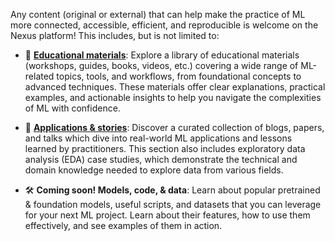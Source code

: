 Any content (original or external) that can help make the practice of ML more connected, accessible, efficient, and reproducible is welcome on the Nexus platform! This includes, but is not limited to:


* 🧠 [**Educational materials**](https://uw-madison-datascience.github.io/ML-X-Nexus/Resources/): Explore a library of educational materials (workshops, guides, books, videos, etc.) covering a wide range of ML-related topics, tools, and workflows, from foundational concepts to advanced techniques. These materials offer clear explanations, practical examples, and actionable insights to help you navigate the complexities of ML with confidence.

* 🧬 [**Applications & stories**](https://uw-madison-datascience.github.io/ML-X-Nexus/Applications/): Discover a curated collection of blogs, papers, and talks which dive into real-world ML applications and lessons learned by practitioners. This section also includes exploratory data analysis (EDA) case studies, which demonstrate the technical and domain knowledge needed to explore data from various fields.

* 🛠 **Coming soon! Models, code, & data**: Learn about popular pretrained & foundation models, useful scripts, and datasets that you can leverage for your next ML project. Learn about their features, how to use them effectively, and see examples of them in action.